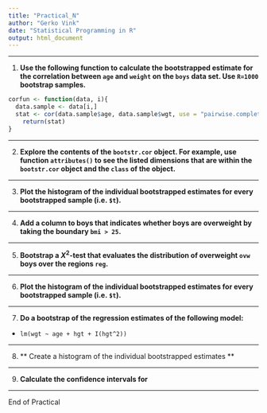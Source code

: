 ```yaml
---
title: "Practical_N"
author: "Gerko Vink"
date: "Statistical Programming in R"
output: html_document
---
```



---

1. **Use the following function to calculate the bootstrapped estimate for the correlation between `age` and `weight` on the `boys` data set. Use `R=1000` bootstrap samples.**

```r
corfun <- function(data, i){
  data.sample <- data[i,]
  stat <- cor(data.sample$age, data.sample$wgt, use = "pairwise.complete.obs")
	return(stat)
}
```

---

2. **Explore the contents of the `bootstr.cor` object. For example, use function `attributes()` to see the listed dimensions that are within the `bootstr.cor` object and the `class` of the object.**

---

3. **Plot the histogram of the individual bootstrapped estimates for every bootstrapped sample (i.e. `$t`).**

---

4. **Add a column to boys that indicates whether boys are overweight by taking the boundary `bmi > 25`.** 

---

5. **Bootstrap a $X^2$-test that evaluates the distribution of overweight `ovw` boys over the regions `reg`. **

---

6. **Plot the histogram of the individual bootstrapped estimates for every bootstrapped sample (i.e. `$t`).**

---
 
7. **Do a bootstrap of the regression estimates of the following model:** 

- `lm(wgt ~ age + hgt + I(hgt^2))`

---

8. ** Create a histogram of the individual bootstrapped estimates **

---

9. **Calculate the confidence intervals for **

---

End of Practical

